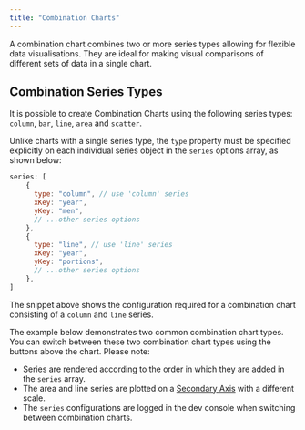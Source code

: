 ```yaml
---
title: "Combination Charts"
---
```


A combination chart combines two or more series types allowing for flexible data visualisations. They are ideal for making visual comparisons of different sets of data in a single chart.

## Combination Series Types

It is possible to create Combination Charts using the following series types: `column`, `bar`, `line`, `area` and `scatter`.

Unlike charts with a single series type, the `type` property must be specified explicitly on each individual series object in the `series` options array, as shown below:

```js
series: [
    {
      type: "column", // use 'column' series
      xKey: "year",
      yKey: "men",
      // ...other series options
    },
    {
      type: "line", // use 'line' series
      xKey: "year",
      yKey: "portions",
      // ...other series options
    },
]
```

The snippet above shows the configuration required for a combination chart consisting of a `column` and `line` series.

The example below demonstrates two common combination chart types. You can switch between these two combination chart types using the buttons above the chart. Please note:

- Series are rendered according to the order in which they are added in the `series` array.
- The area and line series are plotted on a [Secondary Axis](../axes/#multiple-axes-in-a-single-direction) with a different scale.
- The `series` configurations are logged in the dev console when switching between combination charts.

<ChartExampleRunner title='Combination Charts' name='combination' type='generated'></ChartExampleRunner>